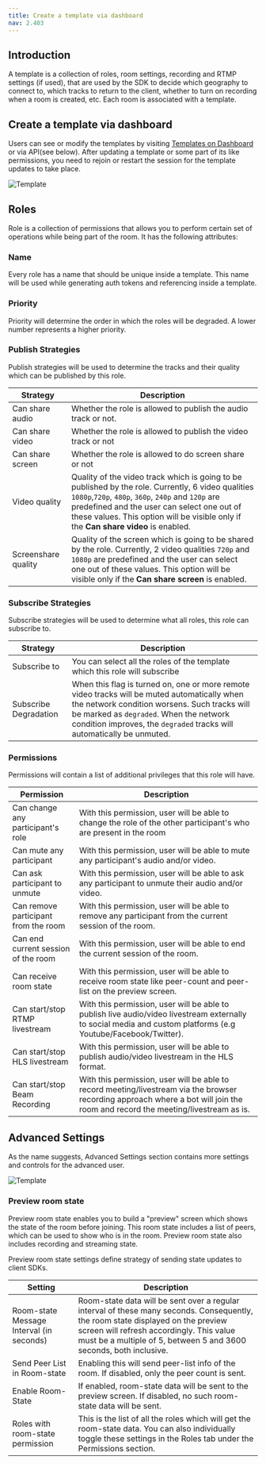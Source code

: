 ```yaml
---
title: Create a template via dashboard
nav: 2.403
---
```


## Introduction

A template is a collection of roles, room settings, recording and RTMP settings (if used), that are used by the SDK to decide which geography to connect to, which tracks to return to the client, whether to turn on recording when a room is created, etc. Each room is associated with a template.

## Create a template via dashboard

Users can see or modify the templates by visiting [Templates on Dashboard](https://dashboard.100ms.live/templates) or via API(see below). After updating a template or some part of its like permissions, you need to rejoin or restart the session for the template updates to take place.

![Template](/docs/v2/template.png)

## Roles

Role is a collection of permissions that allows you to perform certain set of operations while being part of the room. It has the following attributes:

### Name

Every role has a name that should be unique inside a template. This name will be used while generating auth tokens and referencing inside a template.

### Priority

Priority will determine the order in which the roles will be degraded. A lower number represents a higher priority.

### Publish Strategies

Publish strategies will be used to determine the tracks and their quality which can be published by this role.

| Strategy            | Description                                                                                                                                                                                                                                                                                   |
| ------------------- | --------------------------------------------------------------------------------------------------------------------------------------------------------------------------------------------------------------------------------------------------------------------------------------------- |
| Can share audio     | Whether the role is allowed to publish the audio track or not.                                                                                                                                                                                                                                |
| Can share video     | Whether the role is allowed to publish the video track or not                                                                                                                                                                                                                                 |
| Can share screen    | Whether the role is allowed to do screen share or not                                                                                                                                                                                                                                         |
| Video quality       | Quality of the video track which is going to be published by the role. Currently, 6 video qualities `1080p`,`720p`, `480p`, `360p`, `240p` and `120p` are predefined and the user can select one out of these values. This option will be visible only if the **Can share video** is enabled. |
| Screenshare quality | Quality of the screen which is going to be shared by the role. Currently, 2 video qualities `720p` and `1080p` are predefined and the user can select one out of these values. This option will be visible only if the **Can share screen** is enabled.                                       |

### Subscribe Strategies

Subscribe strategies will be used to determine what all roles, this role can subscribe to.

| Strategy              | Description                                                                                                                                                                                                                                                      |
| --------------------- | ---------------------------------------------------------------------------------------------------------------------------------------------------------------------------------------------------------------------------------------------------------------- |
| Subscribe to          | You can select all the roles of the template which this role will subscribe                                                                                                                                                                                      |
| Subscribe Degradation | When this flag is turned on, one or more remote video tracks will be muted automatically when the network condition worsens. Such tracks will be marked as `degraded`. When the network condition improves, the `degraded` tracks will automatically be unmuted. |

### Permissions

Permissions will contain a list of additional privileges that this role will have.

| Permission                           | Description                                                                                                                                                                     |
| ------------------------------------ | ------------------------------------------------------------------------------------------------------------------------------------------------------------------------------- |
| Can change any participant's role    | With this permission, user will be able to change the role of the other participant's who are present in the room                                                               |
| Can mute any participant             | With this permission, user will be able to mute any participant's audio and/or video.                                                                                           |
| Can ask participant to unmute        | With this permission, user will be able to ask any participant to unmute their audio and/or video.                                                                              |
| Can remove participant from the room | With this permission, user will be able to remove any participant from the current session of the room.                                                                         |
| Can end current session of the room  | With this permission, user will be able to end the current session of the room.                                                                                                 |
| Can receive room state               | With this permission, user will be able to receive room state like peer-count and peer-list on the preview screen.                                                              |
| Can start/stop RTMP livestream       | With this permission, user will be able to publish live audio/video livestream externally to social media and custom platforms (e.g Youtube/Facebook/Twitter).                  |
| Can start/stop HLS livestream        | With this permission, user will be able to publish audio/video livestream in the HLS format.                                                                                    |
| Can start/stop Beam Recording        | With this permission, user will be able to record meeting/livestream via the browser recording approach where a bot will join the room and record the meeting/livestream as is. |

## Advanced Settings

As the name suggests, Advanced Settings section contains more settings and controls for the advanced user.

![Template](/docs/v2/advanced-settings.png)

### Preview room state

Preview room state enables you to build a "preview" screen which shows the state of the room before joining. This room state includes a list of peers, which can be used to show who is in the room. Preview room state also includes recording and streaming state.

Preview room state settings define strategy of sending state updates to client SDKs.

| Setting                                  | Description                                                                                                                                                                                                                                        |
| ---------------------------------------- | -------------------------------------------------------------------------------------------------------------------------------------------------------------------------------------------------------------------------------------------------- |
| Room-state Message Interval (in seconds) | Room-state data will be sent over a regular interval of these many seconds. Consequently, the room state displayed on the preview screen will refresh accordingly. This value must be a multiple of 5, between 5 and 3600 seconds, both inclusive. |
| Send Peer List in Room-state             | Enabling this will send peer-list info of the room. If disabled, only the peer count is sent.                                                                                                                                                      |
| Enable Room-State                        | If enabled, room-state data will be sent to the preview screen. If disabled, no such room-state data will be sent.                                                                                                                                 |
| Roles with room-state permission         | This is the list of all the roles which will get the room-state data. You can also individually toggle these settings in the Roles tab under the Permissions section.                                                                              |
